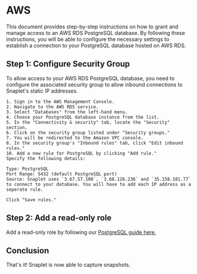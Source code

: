 # AWS

This document provides step-by-step instructions on how to grant and manage access to an AWS RDS PostgreSQL database. By following these instructions, you will be able to configure the necessary settings to establish a connection to your PostgreSQL database hosted on AWS RDS.

## Step 1: Configure Security Group

To allow access to your AWS RDS PostgreSQL database, you need to configure the associated security group to allow inbound connections to Snaplet's static IP addresses.

    1. Sign in to the AWS Management Console.
    2. Navigate to the AWS RDS service.
    3. Select "Databases" from the left-hand menu.
    4. Choose your PostgreSQL database instance from the list.
    5. In the "Connectivity & security" tab, locate the "Security" section.
    6. Click on the security group listed under "Security groups."
    7. You will be redirected to the Amazon VPC console.
    8. In the security group's "Inbound rules" tab, click "Edit inbound rules."
    10. Add a new rule for PostgreSQL by clicking "Add rule."
    Specify the following details:

    Type: PostgreSQL
    Port Range: 5432 (default PostgreSQL port)
    Source: Snaplet uses `3.67.57.100`, `3.68.126.236` and `35.158.181.77` to connect to your database. You will have to add each IP address as a seperate rule.

    Click "Save rules."

## Step 2: Add a read-only role

Add a read-only role by following our [PostgreSQL guide here.](/snapshots/guides/postgresql)

## Conclusion

That's it! Snaplet is now able to capture snapshots.
